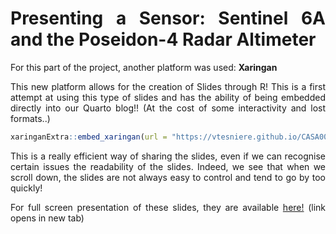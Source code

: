 <div style="text-align: justify">
# Presenting a Sensor: Sentinel 6A and the Poseidon-4 Radar Altimeter

For this part of the project, another platform was used: **Xaringan**

This new platform allows for the creation of Slides through R! This is a first attempt at using this type of slides and has the ability of being embedded directly into our Quarto blog!! (At the cost of some interactivity and lost formats..)

```r
xaringanExtra::embed_xaringan(url = "https://vtesniere.github.io/CASA0023_presentation_week2/#1", ratio = "4:3")
```

This is a really efficient way of sharing the slides, even if we can recognise certain issues the readability of the slides. Indeed, we see that when we scroll down, the slides are not always easy to control and tend to go by too quickly!

For full screen presentation of these slides, they are available [here!](https://vtesniere.github.io/CASA0023_presentation_week2/#1){target="_blank"} (link opens in new tab)